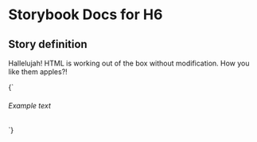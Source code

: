 

# Storybook Docs for H6

<Meta title="govtnz-import" />

## Story definition

Hallelujah! HTML is working out of the box without modification.
How you like them apples?!

<Story name="H6" height="100px">
  {` <h6 class="g-heading g-heading-xl">  Example text</h6> `}
</Story>
